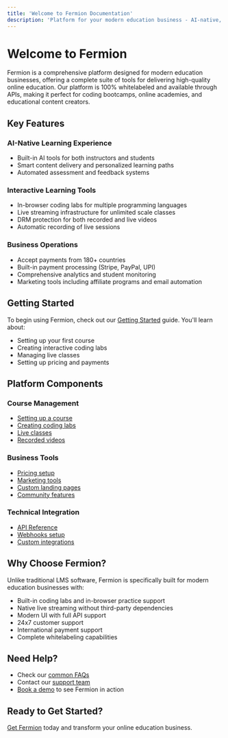 ```yaml
---
title: 'Welcome to Fermion Documentation'
description: 'Platform for your modern education business - AI-native, hands-on learning, live classes, and more.'
---
```


# Welcome to Fermion

Fermion is a comprehensive platform designed for modern education businesses, offering a complete suite of tools for delivering high-quality online education. Our platform is 100% whitelabeled and available through APIs, making it perfect for coding bootcamps, online academies, and educational content creators.

## Key Features

### AI-Native Learning Experience

-   Built-in AI tools for both instructors and students
-   Smart content delivery and personalized learning paths
-   Automated assessment and feedback systems

### Interactive Learning Tools

-   In-browser coding labs for multiple programming languages
-   Live streaming infrastructure for unlimited scale classes
-   DRM protection for both recorded and live videos
-   Automatic recording of live sessions

### Business Operations

-   Accept payments from 180+ countries
-   Built-in payment processing (Stripe, PayPal, UPI)
-   Comprehensive analytics and student monitoring
-   Marketing tools including affiliate programs and email automation

## Getting Started

To begin using Fermion, check out our [Getting Started](/getting-started/what-is-fermion) guide. You'll learn about:

-   Setting up your first course
-   Creating interactive coding labs
-   Managing live classes
-   Setting up pricing and payments

## Platform Components

### Course Management

-   [Setting up a course](/setting-up-course/prerequisites)
-   [Creating coding labs](/creating-coding-labs/what-are-coding-labs)
-   [Live classes](/live-classes/what-are-live-classes)
-   [Recorded videos](/recorded-videos/introduction)

### Business Tools

-   [Pricing setup](/setup-pricing/fixed-pricing-plan)
-   [Marketing tools](/marketing-tools/affiliate-marketing)
-   [Custom landing pages](/custom-landing-pages/introduction)
-   [Community features](/community/what-are-communities)

### Technical Integration

-   [API Reference](/api-reference)
-   [Webhooks setup](/marketing-tools/setup-webhooks)
-   [Custom integrations](/custom-landing-pages/using-source-code)

## Why Choose Fermion?

Unlike traditional LMS software, Fermion is specifically built for modern education businesses with:

-   Built-in coding labs and in-browser practice support
-   Native live streaming without third-party dependencies
-   Modern UI with full API support
-   24x7 customer support
-   International payment support
-   Complete whitelabeling capabilities

## Need Help?

-   Check our [common FAQs](/getting-started/common-faqs)
-   Contact our [support team](/manage-settings/help)
-   [Book a demo](https://fermion.app) to see Fermion in action

## Ready to Get Started?

[Get Fermion](https://fermion.app/pricing) today and transform your online education business.
